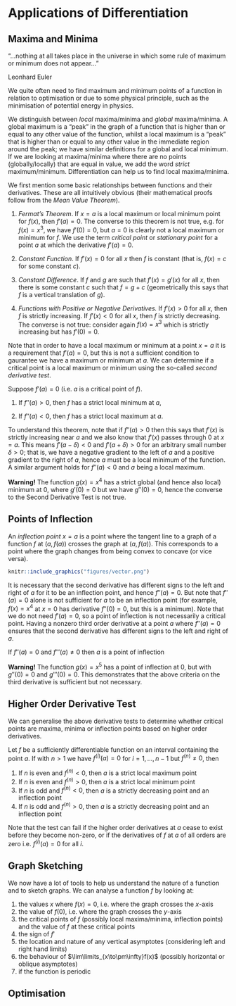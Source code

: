 # Applications of Differentiation

## Maxima and Minima


"...nothing at all takes place in the universe in which some rule of maximum or minimum does not appear..."

Leonhard Euler



We quite often need to find maximum and minimum points of a function in relation to optimisation or due to some physical principle, such as the minimisation of potential energy in physics.

We distinguish between *local* maxima/minima and *global* maxima/minima. A global maximum is a "peak" in the graph of a function that is higher than or equal to any other value of the function, whilst a local maximum is a "peak" that is higher than or equal to any other value in the immediate region around the peak; we have similar definitions for a global and local minimum. If we are looking at maxima/minima where there are no points (globally/locally) that are equal in value, we add the word *strict* maximum/minimum. Differentiation can help us to find local maxima/minima.

We first mention some basic relationships between functions and their derivatives. These are all intuitively obvious (their mathematical proofs follow from the *Mean Value Theorem*).


1. *Fermat's Theorem*. If $x=a$ is a local maximum or local minimum point for $f(x)$, then $f'(a)=0$. The converse to this theorem is not true, e.g. for $f(x)=x^3$, we have $f'(0)=0$, but $a=0$ is clearly not a local maximum or minimum for $f$. We use the term *critical point* or *stationary point* for a point $a$ at which the derivative $f'(a)=0$.

1. *Constant Function*. If $f'(x)=0$ for all $x$ then $f$ is constant (that is, $f(x)=c$ for some constant $c$).

1. *Constant Difference*. If $f$ and $g$ are such that $f'(x)=g'(x)$ for all $x$, then there is some constant $c$ such that $f=g+c$ (geometrically this says that $f$ is a vertical translation of $g$).

1. *Functions with Positive or Negative Derivatives.* If $f'(x)>0$ for all $x$, then $f$ is strictly increasing. If $f'(x)<0$ for all $x$, then $f$ is strictly decreasing. The converse is not true: consider again $f(x)=x^3$ which is strictly increasing but has $f'(0)=0$.

Note that in order to have a local maximum or minimum at a point $x=a$ it is a requirement that $f'(a)=0$, but this is not a sufficient condition to gaurantee we have a maximum or minimum at $a$. We can determine if a critical point is a local maximum or minimum using the so-called *second derivative test*.

::: {.theorem #2ndderiv name="Second Derivative Test for Maxima and Minima"}
Suppose $f'(a)=0$ (i.e. $a$ is a critical point of $f$).

1. If $f''(a)>0$, then $f$ has a strict local minimum at $a$,

1. If $f''(a)<0$, then $f$ has a strict local maximum at $a$.

:::

To understand this theorem, note that if $f''(a)>0$ then this says that $f'(x)$ is strictly increasing near $a$ and we also know that $f'(x)$ passes through $0$ at $x=a$. This means $f'(a-\delta)<0$ and $f'(a+\delta)>0$ for an arbitrary small number $\delta>0$; that is, we have a negative gradient to the left of $a$ and a positive gradient to the right of $a$, hence $a$ must be a local minimum of the function. A similar argument holds for $f''(a)<0$ and $a$ being a local maximum.

**Warning!** The function $g(x)=x^4$ has a strict global (and hence also local) minimum at $0$, where $g'(0)=0$ but we have $g''(0)=0$, hence the converse to the Second Derivative Test is not true.

## Points of Inflection

An *inflection point* $x=a$ is a point where the tangent line to a graph of a function $f$ at $(a,f(a))$ crosses the graph at $(a,f(a))$. This corresponds to a point where the graph changes from being convex to concave (or vice versa).

```r
knitr::include_graphics("figures/vector.png")
```

It is necessary that the second derivative has different signs to the left and right of $a$ for it to be an inflection point, and hence $f''(a)=0$. But note that $f''(a)=0$ alone is not sufficient for $a$ to be an inflection point (for example, $f(x)=x^4$ at $x=0$ has derivative $f''(0)=0$, but this is a minimum). Note that we do not need $f'(a)=0$, so a point of inflection is not necessarily a critical point. Having a nonzero third order derivative at a point $a$ where $f''(a)=0$ ensures that the second derivative has different signs to the left and right of $a$.

::: {.theorem #3rdinflectest name="Third Derivative Test for Inflection Points"}
If $f''(a)=0$ and $f'''(a)\neq 0$ then $a$ is a point of inflection
:::

**Warning!** The function $g(x)=x^5$ has a point of inflection at $0$, but with $g''(0)=0$ and $g'''(0)=0$. This demonstrates that the above criteria on the third derivative is sufficient but not necessary.


## Higher Order Derivative Test

We can generalise the above derivative tests to determine whether critical points are maxima, minima or inflection points based on higher order derivatives.

::: {.theorem #hoderivtest name="Higher Order Derivative Test"}

Let $f$ be a sufficiently differentiable function on an interval containing the point $a$. If with $n>1$ we have $f^{(i)}(a)=0$ for $i=1,\dotsc,{n-1}$ but $f^{(n)}\neq 0$, then

1. If $n$ is even and $f^{(n)}<0$, then $a$ is a strict local maximum point
1. If $n$ is even and $f^{(n)}>0$, then $a$ is a strict local minimum point
1. If $n$ is odd and $f^{(n)}<0$, then $a$ is a strictly decreasing point and an inflection point
1. If $n$ is odd and $f^{(n)}>0$, then $a$ is a strictly decreasing point and an inflection point

:::

Note that the test can fail if the higher order derivatives at $a$ cease to exist before they become non-zero, or if the derivatives of $f$ at $a$ of all orders are zero i.e. $f^{(i)}(a)=0$ for all $i$.


## Graph Sketching

We now have a lot of tools to help us understand the nature of a function and to sketch graphs. We can analyse a function $f$ by looking at:

1. the values $x$ where $f(x)=0$, i.e. where the graph crosses the $x$-axis
1. the value of $f(0)$, i.e. where the graph crosses the $y$-axis
1. the critical points of $f$ (possibly local maxima/minima, inflection points) and the value of $f$ at these critical points
1. the sign of $f'$
1. the location and nature of any vertical asymptotes (considering left and right hand limits)
1. the behaviour of $\lim\limits_{x\to\pm\infty}f(x)$ (possibly horizontal or oblique asymptotes)
1. if the function is periodic

## Optimisation

